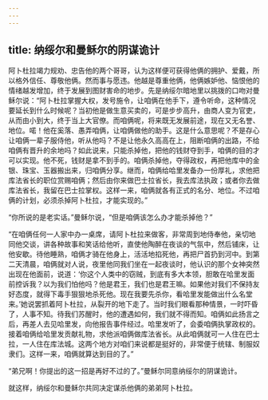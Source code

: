 ```yaml
---
---
---
```

title: 纳绥尔和曼稣尔的阴谋诡计
---




阿卜杜拉竭力规劝、忠告他的两个哥哥，认为这样便可获得他俩的拥护、爱戴，所以格外信任、尊敬他俩。然而事与愿违。他越是尊重他俩，他俩嫉妒他、恼恨他的情绪越发增加，终于发展到图财害命的地步。先是纳绥尔暗地里以挑拨的口吻对曼稣尔说：“阿卜杜拉掌握大权，发号施令，让咱俩在他手下，遵令听命，这种情况要延长到什么时候呢？当初他是做生意买卖的，可是步步高升，由商人变为官吏，从而由小到大，终于当上大官僚。而咱俩呢，将来既无发展前途，现在又无名誉、地位。喏！他在奚落、愚弄咱俩，让咱俩做他的助手。这是什么意思呢？不是存心让咱俩一辈子服侍他，听从他吗？不是让他永久高高在上，阻断咱俩的出路，不给咱俩有晋升的余地吗？如此说来，只能杀掉他，把他的钱财夺到手，咱俩的目的才可以实现。他不死，钱财是拿不到手的。咱俩杀掉他，夺得政权，再把他库中的金银、珠宝、玉器搬出来，归咱俩分享。继而，咱俩给哈里发备办一份厚礼，求他把库法省长的职位赏赐咱俩；然后由你来做巴士拉省长，我去库法执政；或者你去做库法省长，我留在巴士拉掌权。这样一来，咱俩就各有正式的名分、地位。不过咱俩的计划，必须杀掉阿卜杜拉，才能实现的。”

“你所说的是老实话。”曼稣尔说，“但是咱俩该怎么办才能杀掉他？”

“在咱俩任何一人家中办一桌席，请阿卜杜拉来做客，非常周到地侍奉他，亲切地同他交谈，讲各种故事和笑话给他听，直使他陶醉在夜谈的气氛中，然后铺床，让他安歇。待他睡熟，咱俩才骑在他身上，活活地掐死他，再把尸首扔到河中。到第二天清晨，咱俩就对人说，夜里他同我们坐在一起夜谈时，他认识的那个女神突然出现在他面前，说道：‘你这个人类中的窃贼，到底有多大本领，胆敢在哈里发面前控诉我？以为我们怕他吗？他是君王，我们也是君王嘛。如果他对我们不保持友好态度，就得下毒手狠狠地杀死他。现在我要先杀你，看哈里发能做出什么名堂来。’她说罢抓着阿卜杜拉，从裂开的地下走了。当时我们眼看那种情景，一时吓昏了，人事不知。待我们苏醒时，他的遭遇如何，我们就不得而知。咱俩如此扬言之后，再差人去见哈里发，向他报告事件经过。哈里发听了，会委咱俩执掌政权的。接着咱俩给哈里发贡献礼物，求他派咱俩做库法省长。从此咱俩就可一人住在巴士拉，一人住在库法城。这两个地方对咱们来说都是挺好的，非常便于统辖、制服奴隶们。这样一来，咱俩就算达到目的了。”

“弟兄啊！你提出的这一招是再好不过的了。”曼稣尔同意纳绥尔的阴谋诡计。

就这样，纳绥尔和曼稣尔共同决定谋杀他俩的弟弟阿卜杜拉。